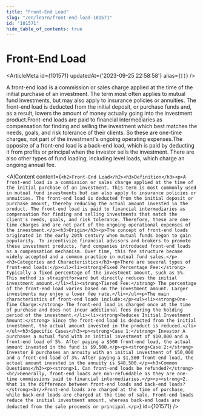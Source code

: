 ```yaml
---
title: "Front-End Load"
slug: "/en/learn/front-end-load-101571"
id: "101571"
hide_table_of_contents: true
---
```



# Front-End Load

<ArticleMeta id={101571} updatedAt={'2023-09-25 22:58:58'} alias={`[]`} />
<div className='border-solid border-b border-t-0 my-4 border-[var(--ifm-color-gray-300)]' />

A front-end load is a commission or sales charge applied at the time of the initial purchase of an investment. The term most often applies to mutual fund investments, but may also apply to insurance policies or annuities. The front-end load is deducted from the initial deposit, or purchase funds and, as a result, lowers the amount of money actually going into the investment product.Front-end loads are paid to financial intermediaries as compensation for finding and selling the investment which best matches the needs, goals, and risk tolerance of their clients. So these are one-time charges, not part of the investment's ongoing operating expenses.The opposite of a front-end load is a back-end load, which is paid by deducting it from profits or principal when the investor sells the investment. There are also other types of fund loading, including level loads, which charge an ongoing annual fee.

<AIContent content={`<h2>Front-End Load</h2><h3>Definition</h3><p>A front-end load is a commission or sales charge applied at the time of the initial purchase of an investment. This term is most commonly used in mutual fund investments but can also apply to insurance policies or annuities. The front-end load is deducted from the initial deposit or purchase amount, thereby reducing the actual amount invested in the product. The front-end load is paid to financial intermediaries as compensation for finding and selling investments that match the client's needs, goals, and risk tolerance. Therefore, these are one-time charges and are not part of the ongoing operational expenses of the investment.</p><h3>Origin</h3><p>The concept of front-end loads originated in the early 20th century when mutual funds began to gain popularity. To incentivize financial advisors and brokers to promote these investment products, fund companies introduced front-end loads as a compensation mechanism. Over time, this fee structure became widely accepted and a common practice in mutual fund sales.</p><h3>Categories and Characteristics</h3><p>There are several types of front-end loads:</p><ul><li><strong>Fixed Percentage Fee:</strong> Typically a fixed percentage of the investment amount, such as 5%. This method is straightforward but directly reduces the initial investment amount.</li><li><strong>Tiered Fee:</strong> The percentage of the front-end load varies based on the investment amount. Larger investments may enjoy a lower fee rate.</li></ul><p>The main characteristics of front-end loads include:</p><ul><li><strong>One-Time Charge:</strong> The front-end load is charged once at the time of purchase and does not incur additional fees during the holding period of the investment.</li><li><strong>Reduces Initial Investment Amount:</strong> Since the front-end load is deducted from the initial investment, the actual amount invested in the product is reduced.</li></ul><h3>Specific Cases</h3><p><strong>Case 1:</strong> Investor A purchases a mutual fund with an initial investment of $10,000 and a front-end load of 5%. After paying a $500 front-end load, the actual amount invested in the fund is $9,500.</p><p><strong>Case 2:</strong> Investor B purchases an annuity with an initial investment of $50,000 and a front-end load of 3%. After paying a $1,500 front-end load, the actual amount invested in the annuity is $48,500.</p><h3>Common Questions</h3><p><strong>1. Can front-end loads be refunded?</strong><br/>Generally, front-end loads are non-refundable as they are one-time commissions paid to financial intermediaries.</p><p><strong>2. What is the difference between front-end loads and back-end loads?</strong><br/>Front-end loads are charged at the time of purchase, while back-end loads are charged at the time of sale. Front-end loads reduce the initial investment amount, whereas back-end loads are deducted from the sale proceeds or principal.</p>`} id={101571} />
